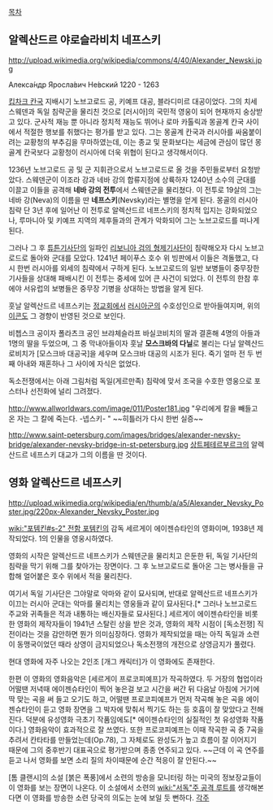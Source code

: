 [[목차]]
== 알렉산드르 야로슬라비치 네프스키 ==
http://upload.wikimedia.org/wikipedia/commons/4/40/Alexander_Newski.jpg

Алекса́ндр Яросла́вич Не́вский
1220 - 1263

[[킵차크 칸국]] 지배시기  노브고로드 공, 키예프 대공, 블라디미르 대공이었다. 그의 치세 스웨덴과 독일 침략군을 물리친 것으로 [러시아]의 국민적 영웅이 되어 현재까지 숭상받고 있다. 군사적 재능 뿐 아니라 정치적 재능도 뛰어나 로마 카톨릭과 몽골계 칸국 사이에서 적절한 행보를 취했다는 평가를 받고 있다. 그는 몽골계 칸국과 러시아를 싸움붙이려는 교황청의 부추김을 무마하였는데, 이는 종교 및 문화보다는 세금에 관심이 많던 몽골계 칸국보다 교황청이 러시아에 더욱 위협이 된다고 생각해서이다.

1236년 노브고로드 공 및 군 지휘관으로서 노브고로드로 올 것을 주민들로부터 요청받았다. 스웨덴군이 이조라 강과 네바 강의 합류지점에 상륙하자 1240년 소수의 군대를 이끌고 이들을 공격해 '''네바 강의 전투'''에서 스웨덴군을 물리쳤다. 이 전투로 19살의 그는 네바 강(Neva)의 이름을 딴 '''네프스키'''(Nevsky)라는 별명을 얻게 된다. 몽골의 러시아 침략 단 3년 후에 일어난 이 전투로 알렉산드르 네프스키의 정치적 입지는 강화되었으나, 루마니아 및 키예프 지역의 제후들과의 관계가 악화되어 그는 노브고로드를 떠나게 된다.

그러나 그 후 [[튜튼기사단]]의 일파인 [[리보니아 검의 형제기사단]]이 침략해오자 다시 노브고로드로 돌아와 군대를 모았다. 1241년 페이푸스 호수 위 빙판에서 이들은 격돌했고, 다시 한번 러시아를 외세의 침략에서 구하게 된다. 노브고로드의 일반 보병들이 중무장한 기사들을 상대해 패배시킨 이 전투는 중세에 있어 큰 사건이 되었다. 이 전투의 한참 후에야 서유럽의 보병들은 중무장 기병을 상대하는 방법을 알게 된다.

훗날 알렉산드르 네프스키는 [[정교회]]에서 [[러시아군]]의 수호성인으로 받아들여지며, 위의 [[이콘]]도 그 경향이 반영된 것으로 보인다.

비쳅스크 공이자 폴라츠크 공인 브랴체슬라프 바실코비치의 딸과 결혼해 4명의 아들과 1명의 딸을 두었으며, 그 중 막내아들이자 훗날 '''모스크바의 다닐'''로 불리는 다닐 알렉산드로비치가 [모스크바 대공국]을 세우며 모스크바 대공의 시조가 된다. 죽기 얼마 전 두 번째 아내와 재혼하나 그 사이에 자식은 없었다.

독소전쟁에서는 아래 그림처럼 독일(게르만족) 침략에 맞서 조국을 수호한 영웅으로 포스터나 선전화에 널리 그려졌다.

http://www.allworldwars.com/image/011/Poster181.jpg
"우리에게 칼을 빼들고 온 자는 그 칼에 죽는다. -넵스키- " ~~히틀러가 다시 한번 실증~~

http://www.saint-petersburg.com/images/bridges/alexander-nevsky-bridge/alexander-nevsky-bridge-in-st-petersburg.jpg
[[상트페테르부르크]]의 알렉산드르 네프스키 대교가 그의 이름을 딴 것이다.
== 영화 알렉산드르 네프스키 ==
http://upload.wikimedia.org/wikipedia/en/thumb/a/a5/Alexander_Nevsky_Poster.jpg/220px-Alexander_Nevsky_Poster.jpg

[[wiki:"포템킨#s-2" 전함 포템킨]]의 감독 세르게이 에이젠슈타인의 영화이며, 1938년 제작되었다. 1의 인물을 영웅시하였다.

영화의 시작은 알렉산드르 네프스키가 스웨덴군을 물리치고 은둔한 뒤, 독일 기사단의 침략을 막기 위해 그를 찾아가는 장면이다. 그 후 노브고로드로 돌아온 그는 병사들을 규합해 얼어붙은 호수 위에서 적을 물리친다.

여기서 독일 기사단은 그야말로 악마와 같이 묘사되며, 반대로 알렉산드르 네프스키가 이끄는 러시아 군대는 악마를 물리치는 영웅들과 같이 묘사된다.[* 그러나 노브고로드 주교와 귀족들은 적과 내통하는 배신자들로 묘사된다.] 세르게이 에이젠슈타인을 비롯한 영화의 제작자들이 1941년 스탈린 상을 받은 것과, 영화의 제작 시점이 [독소전쟁] 직전이라는 것을 감안하면 뭔가 의미심장하다. 영화가 제작되었을 때는 아직 독일과 소련이 동맹국이었던 때라 상영이 금지되었으나 독소전쟁의 개전으로 상영금지가 풀렸다.

현대 영화에 자주 나오는 2인조 [개그 캐릭터]가 이 영화에도 존재한다.

한편 이 영화의 영화음악은 [세르게이 프로코피예프]가 작곡하였다. 두 거장의 협업이라 어떨땐 저녁때 에이젠슈타인이 찍어 놓은걸 보고 시간을 써간 뒤 다음날 아침에 거기에 딱 맞는 곡을 써 들고 오기도 하고, 어떨땐 프로코피예프가 먼저 작곡해 놓은 곡을 에이젠슈타인이 듣고 영화 장면을 그 박자에 맞춰서 찍기도 하는 등 호흡이 잘 맞았다고 전해진다. 덕분에 유성영화 극초기 작품임에도[* 에이젠슈타인의 실질적인 첫 유성영화 작품이다.] 영화음악이 효과적으로 잘 쓰였다. 
또한 프로코피예프는 이때 작곡한 곡 중 7곡을 추려서 칸타타를 만들었는데(Op.78), 그 자체로도 완성도가 높고 흐름이 잘 이어지기 때문에 그의 중후반기 대표곡으로 평가받으며 종종 연주되고 있다. ~~근데 이 곡 연주를 듣고 나서 영화를 보면 소리 질의 차이때문에 순간 적응이 잘 안된다.~~

[톰 클랜시]의 소설 [붉은 폭풍]에서 소련의 방송을 모니터링 하는 미국의 정보장교들이 이 영화를 보는 장면이 나온다. 이 소설에서 소련의 [[wiki:"서독"주 공격 루트]]를 생각해본다면 이 영화를 방송한 소련 당국의 의도는 눈에 보일 듯 뻔하다.
[[각주]]

